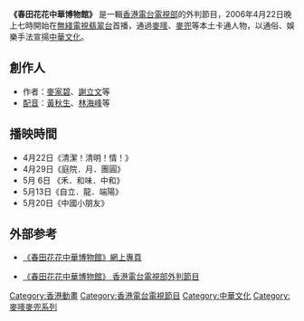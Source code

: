 {{Unreferenced|time=2020-10-08T00:49:25+00:00}}
'''《春田花花中華博物館》''' 是一輯[[香港電台電視部|香港電台電視部]]的外判節目，2006年4月22日晚上七時開始在[[無綫電視翡翠台|無綫電視翡翠台]]首播，通過[[麥嘜|麥嘜]]、[[麥兜|麥兜]]等本土卡通人物，以通俗、娛樂手法宣揚[[中華文化|中華文化]]。

== 創作人 ==

* 作者：[[麥家碧|麥家碧]]、[[謝立文|謝立文]]等
* [[配音|配音]]：[[黃秋生|黃秋生]]、[[林海峰_(香港)|林海峰]]等

== 播映時間  ==
* 4月22日《清潔！清明！情！》
* 4月29日《庭院．月．團圓》
* 5月 6日 《禾．和味．中和》
* 5月13日《自立．龍．端陽》
* 5月20日《中國小朋友》

== 外部参考 ==
* {{zh-hk}}[http://www.rthk.org.hk/tvcommissioning/mcdull/ 《春田花花中華博物館》網上專頁] {{Wayback|url=http://www.rthk.org.hk/tvcommissioning/mcdull/ |date=20160417132027 }}
* {{zh-hk}}[http://www.rthk.org.hk/press/chi/20060419_66_120921.html 《春田花花中華博物館》 香港電台電視部外判節目] {{Wayback|url=http://www.rthk.org.hk/press/chi/20060419_66_120921.html |date=20160414105129 }}

{{HK-tv-stub}}
{{麥兜系列作品}}
[[Category:香港動畫|Category:香港動畫]]
[[Category:香港電台電視節目|Category:香港電台電視節目]]
[[Category:中華文化|Category:中華文化]]
[[Category:麥嘜麥兜系列|Category:麥嘜麥兜系列]]